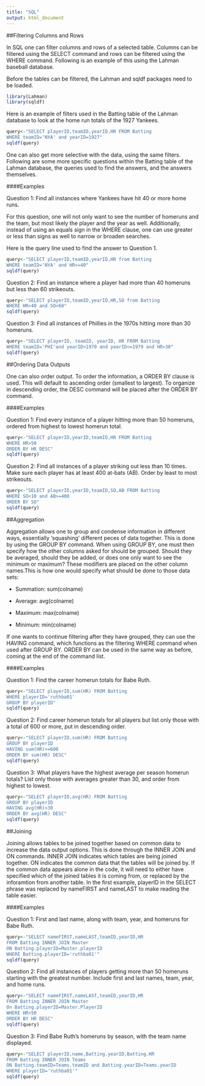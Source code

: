 ```yaml
---
title: "SQL"
output: html_document
---
```


##Filtering Columns and Rows

In SQL one can filter columns and rows of a selected table. Columns can be filtered using the SELECT command and rows can be filtered using the WHERE command. Following is an example of this using the Lahman baseball database.

Before the tables can be filtered, the Lahman and sqldf packages need to be loaded.

```r
library(Lahman)
library(sqldf)
```

Here is an example of filters used in the Batting table of the Lahman database to look at the home run totals of the 1927 Yankees.

```r
query<-"SELECT playerID,teamID,yearID,HR FROM Batting
WHERE teamID='NYA' and yearID=1927"
sqldf(query)
```

One can also get more selective with the data, using the same filters. Following are some more specific questions within the Batting table of the Lahman database, the queries used to find the answers, and the answers themselves.

####Examples

Question 1: Find all instances where Yankees have hit 40 or more home runs.

For this question, one will not only want to see the number of homeruns and the team, but most likely the player and the year as well. Additionally, instead of using an equals sign in the WHERE clause, one can use greater or less than signs as well to narrow or broaden searches. 

Here is the query line used to find the answer to Question 1.

```r
query<-"SELECT playerID,teamID,yearID,HR from Batting
WHERE teamID='NYA' and HR>=40"
sqldf(query)
```

Question 2: Find an instance where a player had more than 40 homeruns but less than 60 strikeouts.

```r
query<-"SELECT playerID,teamID,yearID,HR,SO from Batting
WHERE HR>40 and SO<60"
sqldf(query)
```

Question 3: Find all instances of Phillies in the 1970s hitting more than 30 homeruns.

```r
query<-"SELECT playerID, teamID, yearID, HR FROM Batting
WHERE teamID='PHI'and yearID>1970 and yearID<=1979 and HR>30"
sqldf(query)
```

##Ordering Data Outputs

One can also order output. To order the information, a ORDER BY clause is used. This will default to ascending order (smallest to largest). To organize in descending order, the DESC command will be placed after the ORDER BY command.

####Examples

Question 1: Find every instance of a player hitting more than 50 homeruns, ordered from highest to lowest homerun total.

```r
query<-"SELECT playerID,yearID,teamID,HR FROM Batting
WHERE HR>50
ORDER BY HR DESC"
sqldf(query)
```

Question 2: Find all instances of a player striking out less than 10 times. Make sure each player has at least 400 at-bats (AB). Order by least to most strikeouts.

```r
query<-"SELECT playerID,yearID,teamID,SO,AB FROM Batting
WHERE SO<10 and AB>=400
ORDER BY SO"
sqldf(query)
```

##Aggregation

Aggregation allows one to group and condense information in different ways, essentially 'squashing' different peces of data together. This is done by using the GROUP BY command. When using GROUP BY, one must then specify how the other columns asked for should be grouped. Should they be averaged, should they be added, or does one only want to see the minimum or maximum? These modifiers are placed on the other column names.This is how one would specify what should be done to those data sets:

* Summation: sum(colname)

* Average: avg(colname)

* Maximum: max(colname)

* Minimum: min(colname)

If one wants to continue filtering after they have grouped, they can use the HAVING command, which functions as the filtering WHERE command when used after GROUP BY. ORDER BY can be used in the same way as before, coming at the end of the command list.

####Examples

Question 1: Find the career homerun totals for Babe Ruth.

```r
query<-"SELECT playerID,sum(HR) FROM Batting 
WHERE playerID='ruthba01'
GROUP BY playerID"
sqldf(query)
```

Question 2: Find career homerun totals for all players but list only those with a total of 600 or more, put in descending order.

```r
query<-"SELECT playerID,sum(HR) FROM Batting
GROUP BY playerID
HAVING sum(HR)>=600
ORDER BY sum(HR) DESC"
sqldf(query)
```

Question 3: What players have the highest average per season homerun totals? List only those with averages greater than 30, and order from highest to lowest.

```r
query<-"SELECT playerID,avg(HR) FROM Batting
GROUP BY playerID
HAVING avg(HR)>30
ORDER BY avg(HR) DESC"
sqldf(query)
```

##Joining

Joining allows tables to be joined together based on common data to increase the data output options. This is done through the INNER JOIN and ON commands. INNER JOIN indicates which tables are being joined together. ON indicates the common data that the tables will be joined by. If the common data appears alone in the code, it will need to either have specified which of the joined tables it is coming from, or replaced by the inforamtion from another table. In the first example, playerID in the SELECT phrase was replaced by nameFIRST and nameLAST to make reading the table easier.

####Examples

Question 1: First and last name, along with team, year, and homeruns for Babe Ruth. 

```r
query<-"SELECT nameFIRST,nameLAST,teamID,yearID,HR 
FROM Batting INNER JOIN Master
ON Batting.playerID=Master.playerID
WHERE Batting.playerID='ruthba01'"
sqldf(query)
```

Question 2: Find all instances of players getting more than 50 homeruns starting with the greatest number. Include first and last names, team, year, and home runs.

```r
query<-"SELECT nameFIRST,nameLAST,teamID,yearID,HR
FROM Batting INNER JOIN Master
On Batting.playerID=Master.PlayerID
WHERE HR>50
ORDER BY HR DESC"
sqldf(query)
```

Question 3: Find Babe Ruth's homeruns by season, with the team name displayed.

```r
query<-"SELECT playerID,name,Batting.yearID,Batting.HR
FROM Batting INNER JOIN Teams
ON Batting.teamID=Teams.teamID and Batting.yearID=Teams.yearID
WHERE playerID='ruthba01'"
sqldf(query)
```

